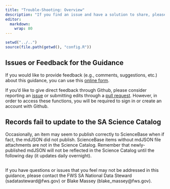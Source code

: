 ```yaml
---
title: "Trouble-Shooting: Overview"
description: "If you find an issue and have a solution to share, please contact the SA Architecture Sub-Group (ASG)."
editor: 
  markdown: 
    wrap: 80
---
```


```r
setwd("../..")
source(file.path(getwd(), "config.R"))
```

## Issues or Feedback for the Guidance

If you would like to provide feedback (e.g., comments, suggestions, etc.) about
this guidance, you can use this [online form](https://forms.office.com/g/xtkDZ3rQjW).  

If you’d like to give direct feedback through Github, please consider reporting 
an [issue](https://github.com/USFWS/sciapps_metadata_guidance/issues/new) 
or submitting edits through a 
[pull request](https://github.com/USFWS/sciapps_metadata_guidance). However, 
in order to access these functions, you will be required to sign in or
create an account with Github.

## Records fail to update to the SA Science Catalog

Occasionally, an item may seem to publish correctly to ScienceBase when if fact,
the mdJSON did not publish. ScienceBase items without mdJSON file attachments
are not in the Science Catalog. Remember that newly-published mdJSON will not be
reflected in the Science Catalog until the following day (it updates daily
overnight).

## 

If you have questions or issues that you feel may not be addressed in this 
guidance, please contact the FWS SA National Data Steward (sadatasteward@fws.gov) or 
Blake Massey (blake_massey@fws.gov).
